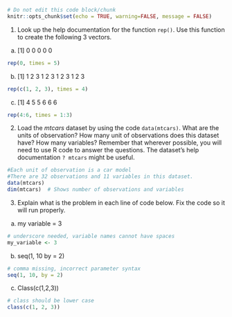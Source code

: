 
```r
# Do not edit this code block/chunk
knitr::opts_chunk$set(echo = TRUE, warning=FALSE, message = FALSE)
```


1. Look up the help documentation for the function `rep()`. Use this function to create the following 3 vectors.

a. [1] 0 0 0 0 0

```r
rep(0, times = 5)
```

b. [1] 1 2 3 1 2 3 1 2 3 1 2 3

```r
rep(c(1, 2, 3), times = 4)
```

c. [1] 4 5 5 6 6 6

```r
rep(4:6, times = 1:3)
```


2. Load the *mtcars* dataset by using the code `data(mtcars)`.  What are the units of observation? How many unit of observations does this dataset have? How many variables?  Remember that wherever possible, you will need to use R code to answer the questions. The dataset's help documentation `? mtcars` might be useful.

```r
#Each unit of observation is a car model
#There are 32 observations and 11 variables in this dataset.
data(mtcars)
dim(mtcars)  # Shows number of observations and variables
```

3. Explain what is the problem in each line of code below. Fix the code so it will run properly. 

a. my variable = 3

```r
# underscore needed, variable names cannot have spaces
my_variable <- 3
```

b. seq(1, 10 by = 2)

```r
# comma missing, incorrect parameter syntax
seq(1, 10, by = 2)
```

c. Class(c(1,2,3))

```r
# class should be lower case
class(c(1, 2, 3))
```